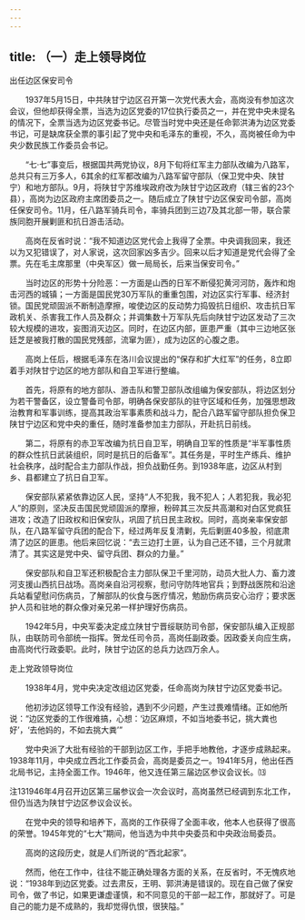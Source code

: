 ```yaml
---
---
---
```

title: （一）走上领导岗位
---




出任边区保安司令


　　1937年5月15日，中共陕甘宁边区召开第一次党代表大会，高岗没有参加这次会议，但他却获得全票，当选为边区党委的17位执行委员之一，并在党中央未提名的情况下，全票当选为边区党委书记。尽管当时党中央还是任命郭洪涛为边区党委书记，可是缺席获全票的事引起了党中央和毛泽东的重视，不久，高岗被任命为中央少数民族工作委员会书记。

　　“七·七”事变后，根据国共两党协议，8月下旬将红军主力部队改编为八路军，总共只有三万多人，6其余的红军都改编为八路军留守部队（保卫党中央、陕甘宁）和地方部队。9月，将陕甘宁苏维埃政府改为陕甘宁边区政府（辖三省的23个县），高岗为边区政府主席团委员之一。随后成立了陕甘宁边区保安司令部，高岗任保安司令。11月，任八路军骑兵司令，率骑兵团到三边7及其北部一带，联合蒙族同胞开展剿匪和抗日游击活动。

　　高岗在反省时说：“我不知道边区党代会上我得了全票。中央调我回来，我还以为又犯错误了，对人家说，这次回家凶多吉少。回来以后才知道是党代会得了全票。先在毛主席那里（中央军区）做一局局长，后来当保安司令。”

　　当时边区的形势十分险恶：一方面是山西的日军不断侵犯黄河河防，轰炸和炮击河西的城镇；一方面是国民党30万军队的重重包围，对边区实行军事、经济封锁。国民党顽固派不断制造摩擦，唆使边区的反动势力捣毁抗日组织、攻击抗日军政机关、杀害我工作人员及群众；并调集数十万军队先后向陕甘宁边区发动了三次较大规模的进攻，妄图消灭边区。同时，在边区内部，匪患严重（其中三边地区张廷芝是被我打散的国民党残部，流窜为匪），成为边区的心腹之患。

　　高岗上任后，根据毛泽东在洛川会议提出的“保存和扩大红军”的任务，8立即着手对陕甘宁边区的地方部队和自卫军进行整编。

　　首先，将原有的地方部队、游击队和警卫部队改组编为保安部队，将边区划分为若干警备区，设立警备司令部，明确各保安部队的驻守区域和任务，加强思想政治教育和军事训练，提高其政治军事素质和战斗力，配合八路军留守部队担负保卫陕甘宁边区和党中央的重任，随时准备参加主力部队，开赴抗日前线。

　　第二，将原有的赤卫军改编为抗日自卫军，明确自卫军的性质是“半军事性质的群众性抗日武装组织，同时是抗日的后备军”。其任务是，平时生产练兵、维护社会秩序，战时配合主力部队作战，担负战勤任务。到1938年底，边区从村到乡、县都建立了抗日自卫军。

　　保安部队紧紧依靠边区人民，坚持“人不犯我，我不犯人；人若犯我，我必犯人”的原则，坚决反击国民党顽固派的摩擦，粉碎其三次反共高潮和对白区党疯狂进攻；改造了旧政权和旧保安队，巩固了抗日民主政权。同时，高岗亲率保安部队，在八路军留守兵团的配合下，经过两年反复清剿，先后剿匪40多股，彻底肃清了边区的匪患。他后来回忆说：“去三边打土匪，认为自己还不错，三个月就肃清了。其实这是党中央、留守兵团、群众的力量。”

　　保安部队和自卫军还积极配合主力部队保卫千里河防，动员大批人力、畜力渡河支援山西抗日战场。高岗亲自沿河视察，慰问守防阵地官兵；到野战医院和沿途兵站看望慰问伤病员，了解部队的伙食与医疗情况，勉励伤病员安心治疗；要求医护人员和驻地的群众像对亲兄弟一样护理好伤病员。

　　1942年5月，中央军委决定成立陕甘宁晋绥联防司令部，保安部队编入正规部队，由联防司令部统一指挥。贺龙任司令员，高岗任副政委。因政委关向应生病，由高岗代行政委职。此时，陕甘宁边区的总兵力达四万余人。





走上党政领导岗位


　　1938年4月，党中央决定改组边区党委，任命高岗为陕甘宁边区党委书记。

　　他初涉边区领导工作没有经验，遇到不少问题，产生过畏难情绪。正如他所说：“边区党委的工作很难搞，心想：‘边区麻烦，不如当地委书记，挑大粪也好’，‘去他妈的，不如去挑大粪’”

　　党中央派了大批有经验的干部到边区工作，手把手地教他，才逐步成熟起来。1938年11月，中央成立西北工作委员会，高岗是委员之一。1941年5月，他出任西北局书记，主持全面工作。1946年，他又连任第三届边区参议会议长。⒀

注131946年4月召开边区第三届参议会一次会议时，高岗虽然已经调到东北工作，但仍当选为陕甘宁边区参议会议长。

　　在党中央的领导和培养下，高岗的工作获得了全面丰收，他本人也获得了很高的荣誉。1945年党的“七大”期间，他当选为中共中央委员和中央政治局委员。

　　高岗的这段历史，就是人们所说的“西北起家”。

　　然而，他在工作中，往往不能正确处理各方面的关系，在反省时，不无愧疚地说：“1938年到边区党委。过去肃反，王明、郭洪涛是错误的。现在自己做了保安司令，做了书记，如果更谦虚谨慎，和不同意见的干部一起工作，那就好了。可是自己的能力是不成熟的，我却觉得仇恨，很狭隘。”